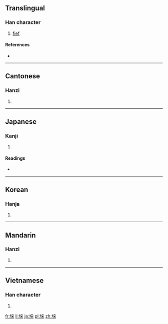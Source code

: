 {{also|采}}
==Translingual==

===Han character===
{{Han char|rn=32|rad=土|as=08|sn=11|four=4219<sub>4</sub>|canj=土月木 (GBD)}}

# [[fief]]

====References====
* {{Han ref|kx=0230.430|dkj=05182|dj=0467.040|hdz=10455.060|uh=57F0|ud=22512|bh=D4CA|bd=54474}}

----

==Cantonese==

===Hanzi===
{{yue-hanzi|jyut=|y=choi3|sim=采}}

# {{defn|lang=yue|sort=土08}}

----

==Japanese==

===Kanji===
{{ja-kanji|grade=|rs=土08}}

# {{defn|lang=ja|sort=土08}}

====Readings====
* {{ja-readings|on=[[さい]] (sai)|kun=[[つか]] (tsuka)}}

----

==Korean==

===Hanja===
{{ko-hanja|hangeul=채|rv=chae|mr=ch'ae}}

# {{defn|lang=ko|sort=土08}}

----

==Mandarin==

===Hanzi===
{{cmn-hanzi|sim=采|pin=[[cài]] ([[cai4]])|wg=ts'ai<sup>4</sup>}}

# {{defn|lang=cmn|sort=土08}}

----

==Vietnamese==

===Han character===
{{vi-hantu|[[thái]]|rs=土08}}

# {{defn|lang=vi|sort=土08}}

[[fr:埰]]
[[li:埰]]
[[ja:埰]]
[[pl:埰]]
[[zh:埰]]